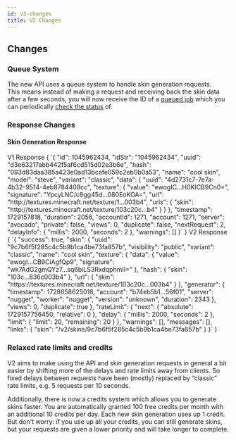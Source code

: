 ```yaml
---
id: v2-changes
title: V2 Changes
---
```




## Changes

### Queue System

The new API uses a queue system to handle skin generation requests.<br/>
This means instead of making a request and receiving back the skin data after a few seconds, you will now receive the ID of a [queued job](../mineskin-api/queue-skin-generation) which you can periodically [check the status](../mineskin-api/get-job-status) of.


### Response Changes

#### Skin Generation Response

<Columns>
    <Column className='col--6'>
        V1 Response
        <CodeBlock language="json">
            { `{
    "id": 1045962434,
    "idStr": "1045962434",
    "uuid": "d3e63217abb442f5af6cd515d02e3b6e",
    "hash": "093d83daa385a423e0ad13bcafe059c2eb0b0a53",
    "name": "cool skin",
    "model": "steve",
    "variant": "classic",
    "data": {
        "uuid": "4d2731c7-7e7a-4b32-9514-4eb8784408cc",
        "texture": {
            "value": "ewogIC...H0KICB9Cn0=",
            "signature": "YpcyLNC/c8gg45d...080EoKOA=",
            "url": "http://textures.minecraft.net/texture/1...003b4",
            "urls": {
                "skin": "http://textures.minecraft.net/texture/103c20c...b4"
            }
        }
    },
    "timestamp": 1729157818,
    "duration": 2056,
    "accountId": 1271,
    "account": 1271,
    "server": "avocado",
    "private": false,
    "views": 0,
    "duplicate": false,
    "nextRequest": 2,
    "delayInfo": {
        "millis": 2000,
        "seconds": 2
    },
    "warnings": []
}` }
        </CodeBlock>
    </Column>
    <Column className='col--6'>
        V2 Response
        <CodeBlock language="json">
            { `{
    "success": true,
    "skin": {
        "uuid": "9c7b6f5f285c4c5b9b1ca4be73fa857b",
        "visibility": "public",
        "variant": "classic",
        "name": "cool skin",
        "texture": {
            "data": {
                "value": "ewogI...CB9CiAgfQp9",
                "signature": "wk7AdG2gmQYz7...sq6biLS3RxdqphmII="
            },
            "hash": {
                "skin": "103c...836c003b4"
            },
            "url": {
                "skin": "https://textures.minecraft.net/texture/103c20c...003b4"
            }
        },
        "generator": {
            "timestamp": 1728658625018,
            "account": "b74eb5b1...56f01",
            "server": "nugget",
            "worker": "nugget",
            "version": "unknown",
            "duration": 2343
        },
        "views": 0,
        "duplicate": true
    },
    "rateLimit": {
        "next": {
            "absolute": 1729157756450,
            "relative": 0
        },
        "delay": {
            "millis": 2000,
            "seconds": 2
        },
        "limit": {
            "limit": 20,
            "remaining": 20
        }
    },
    "warnings": [],
    "messages": [],
    "links": {
        "skin": "/v2/skins/9c7b6f5f285c4c5b9b1ca4be73fa857b"
    }
}` }
        </CodeBlock>
    </Column>
</Columns>



### Relaxed rate limits and credits

V2 aims to make using the API and skin generation requests in general a bit easier by shifting more of the delays and rate limits away from clients.
So fixed delays between requests have been (mostly) replaced by “classic” rate limits, e.g. 5 requests per 10 seconds.

Additionally, there is now a credits system which allows you to generate skins faster.
You are automatically granted 100 free credits per month with an additional 10 credits per day.
Each new skin generation uses up 1 credit.
But don't worry: if you use up all your credits, you can still generate skins, but your requests are given a lower priority and will take longer to complete.

